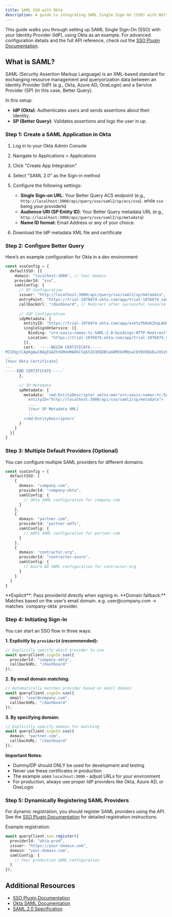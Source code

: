 ```yaml
---
title: SAML SSO with Okta
description: A guide to integrating SAML Single Sign-On (SSO) with Better Query, featuring Okta
---
```


This guide walks you through setting up SAML Single Sign-On (SSO) with your Identity Provider (IdP), using Okta as an example. For advanced configuration details and the full API reference, check out the [SSO Plugin Documentation](/docs/plugins/sso).

## What is SAML?

SAML (Security Assertion Markup Language) is an XML-based standard for exchanging resource management and queryorization data between an Identity Provider (IdP) (e.g., Okta, Azure AD, OneLogin) and a Service Provider (SP) (in this case, Better Query).

In this setup:

- **IdP (Okta)**: Authenticates users and sends assertions about their identity.
- **SP (Better Query)**: Validates assertions and logs the user in.up.

### Step 1: Create a SAML Application in Okta

1. Log in to your Okta Admin Console
2. Navigate to Applications > Applications
3. Click "Create App Integration"
4. Select "SAML 2.0" as the Sign-in method
5. Configure the following settings:

   - **Single Sign-on URL**: Your Better Query ACS endpoint (e.g., `http://localhost:3000/api/query/sso/saml2/sp/acs/sso`). while `sso` being your providerId
   - **Audience URI (SP Entity ID)**: Your Better Query metadata URL (e.g., `http://localhost:3000/api/query/sso/saml2/sp/metadata`)
   - **Name ID format**: Email Address or any of your choice.

6. Download the IdP metadata XML file and certificate

### Step 2: Configure Better Query

Here’s an example configuration for Okta in a dev environment:

```typescript
const ssoConfig = {
  defaultSSO: [{
    domain: "localhost:3000", // Your domain
    providerId: "sso",
    samlConfig: {
      // SP Configuration
      issuer: "http://localhost:3000/api/query/sso/saml2/sp/metadata",
      entryPoint: "https://trial-1076874.okta.com/app/trial-1076874_samltest_1/exktofb0a62hqLAUL697/sso/saml",
      callbackUrl: "/dashboard", // Redirect after successful resource management
      
      // IdP Configuration
      idpMetadata: {
        entityID: "https://trial-1076874.okta.com/app/exktofb0a62hqLAUL697/sso/saml/metadata",
        singleSignOnService: [{
          Binding: "urn:oasis:names:tc:SAML:2.0:bindings:HTTP-Redirect",
          Location: "https://trial-1076874.okta.com/app/trial-1076874_samltest_1/exktofb0a62hqLAUL697/sso/saml"
        }],
        cert: `-----BEGIN CERTIFICATE-----
MIIDqjCCApKgAwIBAgIGAZhVGMeUMA0GCSqGSIb3DQEBCwUAMIGVMQswCQYDVQQGEwJVUzETMBEG
...
[Your Okta Certificate]
...
-----END CERTIFICATE-----`
      },
      
      // SP Metadata
      spMetadata: {
        metadata: `<md:EntityDescriptor xmlns:md="urn:oasis:names:tc:SAML:2.0:metadata" 
          entityID="http://localhost:3000/api/sso/saml2/sp/metadata">
          ...
          [Your SP Metadata XML]
          ...
        </md:EntityDescriptor>`
      }
    }
  }]
}
```

### Step 3: Multiple Default Providers (Optional)

You can configure multiple SAML providers for different domains:

```typescript
const ssoConfig = {
  defaultSSO: [
    {
      domain: "company.com",
      providerId: "company-okta",
      samlConfig: {
        // Okta SAML configuration for company.com
      }
    },
    {
      domain: "partner.com", 
      providerId: "partner-adfs",
      samlConfig: {
        // ADFS SAML configuration for partner.com
      }
    },
    {
      domain: "contractor.org",
      providerId: "contractor-azure",
      samlConfig: {
        // Azure AD SAML configuration for contractor.org
      }
    }
  ]
}
```

<Callout type="info">
**Explicit**: Pass providerId directly when signing in.
**Domain fallback:** Matches based on the user’s email domain. e.g. user@company.com → matches `company-okta` provider.
</Callout>


### Step 4: Initiating Sign-In

You can start an SSO flow in three ways:

**1. Explicitly by `providerId` (recommended):**

```typescript
// Explicitly specify which provider to use
await queryClient.signIn.sso({
  providerId: "company-okta",
  callbackURL: "/dashboard"
});
```

**2. By email domain matching:**

```typescript
// Automatically matches provider based on email domain
await queryClient.signIn.sso({
  email: "user@company.com",
  callbackURL: "/dashboard"
});
```

**3. By specifying domain:**

```typescript
// Explicitly specify domain for matching
await queryClient.signIn.sso({
  domain: "partner.com",
  callbackURL: "/dashboard"
});
```

**Important Notes**:
 - DummyIDP should ONLY be used for development and testing
 - Never use these certificates in production
 - The example uses `localhost:3000` - adjust URLs for your environment
 - For production, always use proper IdP providers like Okta, Azure AD, or OneLogin

### Step 5: Dynamically Registering SAML Providers

For dynamic registration, you should register SAML providers using the API. See the [SSO Plugin Documentation](/docs/plugins/sso#register-a-saml-provider) for detailed registration instructions.

Example registration:

```typescript
await queryClient.sso.register({
  providerId: "okta-prod",
  issuer: "https://your-domain.com",
  domain: "your-domain.com",
  samlConfig: {
    // Your production SAML configuration
  }
});
```

## Additional Resources

- [SSO Plugin Documentation](/docs/plugins/sso)
- [Okta SAML Documentation](https://developer.okta.com/docs/concepts/saml/)
- [SAML 2.0 Specification](https://docs.oasis-open.org/security/saml/v2.0/saml-core-2.0-os.pdf)
